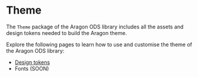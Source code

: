 
<Meta title="Theme/Documentation" />

# Theme

The `Theme` package of the Aragon ODS library includes all the assets and design tokens needed to build the Aragon
theme.

Explore the following pages to learn how to use and customise the theme of the Aragon ODS library:

-   [Design tokens](/docs/theme-tokens-documentation--docs)
-   Fonts (SOON)
